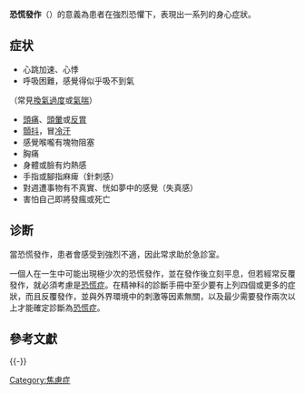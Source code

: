 {{Unreferenced|time=2018-08-24T06:48:55+00:00}}
{{medical}}
{{Infobox disease
 | Name           = 惊恐发作
 | Image          =
 | Caption        = 《[[吶喊_(繪畫)|吶喊]]》（愛德華·孟克，1893年），[[奧斯陸|奧斯陸]][[國家畫廊_(挪威)|國家畫廊]]：表现了一張焦慮的面孔面對映照在奧斯陸峽灣的血紅色天空哀號。
 | ICD10          = {{ICD10|F|41|0|f|40}}
 | ICD9           = {{ICD9|300.01}}
 | ICDO           = 
 | OMIM           = 
 | MedlinePlus    = 
 | eMedicineSubj  = 
 | eMedicineTopic = 
 | MeshID         = D016584
}}
'''恐慌發作'''（'''{{lang|en|Panic attack}}'''）的意義為患者在強烈恐懼下，表現出一系列的身心症狀。

== 症状 ==
* 心跳加速、心悸  
* 呼吸困難，感覺得似乎吸不到氣
（常見[[換氣過度|換氣過度]]或[[氣喘|氣喘]]）
* [[頭痛|頭痛]]、[[頭暈|頭暈]]或[[反胃|反胃]]  
* [[顫抖|顫抖]]，冒[[冷汗|冷汗]]  
* 感覺喉嚨有塊物阻塞  
* 胸痛  
* 身體或臉有灼熱感  
* 手指或腳指麻痺（針刺感）
* 對週遭事物有不真實、恍如夢中的感覺（失真感）
* 害怕自己即將發瘋或死亡

== 诊断 ==
當恐慌發作，患者會感受到強烈不適，因此常求助於急診室。

一個人在一生中可能出現極少次的恐慌發作，並在發作後立刻平息，但若經常反覆發作，就必須考慮是[[恐慌症|恐慌症]]。在精神科的診斷手冊中至少要有上列四個或更多的症狀，而且反覆發作，並與外界環境中的刺激等因素無關，以及最少需要發作兩次以上才能確定診斷為[[恐慌症|恐慌症]]。

== 參考文獻 ==
{{Reflist}}

{{-}}
{{ICD-10-F|selected = 神經性壓力}}

[[Category:焦慮症|Category:焦慮症]]